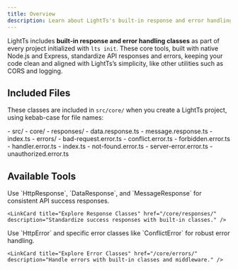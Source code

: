 ```yaml
---
title: Overview
description: Learn about LightTs's built-in response and error handling tools.
---
```



LightTs includes **built-in response and error handling classes** as part of every project initialized with `lts init`. These core tools, built with native Node.js and Express, standardize API responses and errors, keeping your code clean and aligned with LightTs’s simplicity, like other utilities such as CORS and logging.

## Included Files

These classes are included in `src/core/` when you create a LightTs project, using kebab-case for file names:

<FileTree>
- src/
  - core/
    - responses/
      - data.response.ts
      - message.response.ts
      - index.ts
    - errors/
      - bad-request.error.ts
      - conflict.error.ts
      - forbidden.error.ts
      - handler.error.ts
      - index.ts
      - not-found.error.ts
      - server-error.error.ts
      - unauthorized.error.ts
</FileTree>

## Available Tools

<div class="card-container">
  <Card title="Response Classes" icon="seti:typescript">
    Use `HttpResponse`, `DataResponse`, and `MessageResponse` for consistent API success responses.

    <LinkCard title="Explore Response Classes" href="/core/responses/" description="Standardize success responses with built-in classes." />
  </Card>
  <Card title="Error Classes" icon="seti:typescript">
    Use `HttpError` and specific error classes like `ConflictError` for robust error handling.

    <LinkCard title="Explore Error Classes" href="/core/errors/" description="Handle errors with built-in classes and middleware." />
  </Card>
</div>